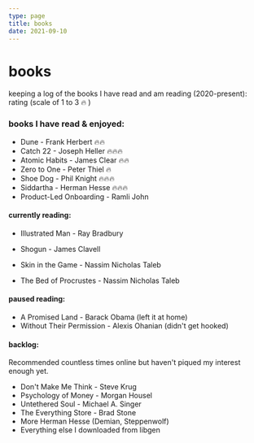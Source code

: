 ```yaml
---
type: page
title: books
date: 2021-09-10
---
```


# books

keeping a log of the books I have read and am reading (2020-present): \
rating (scale of 1 to 3 🔥   )

### books I have read & enjoyed:
- Dune - Frank Herbert 🔥🔥
- Catch 22 - Joseph Heller 🔥🔥🔥
- Atomic Habits - James Clear 🔥🔥
- Zero to One - Peter Thiel 🔥
- Shoe Dog - Phil Knight 🔥🔥🔥
- Siddartha - Herman Hesse 🔥🔥🔥
- Product-Led Onboarding - Ramli John 

#### currently reading:
- Illustrated Man - Ray Bradbury
- Shogun - James Clavell

- Skin in the Game - Nassim Nicholas Taleb
- The Bed of Procrustes - Nassim Nicholas Taleb

#### paused reading:
- A Promised Land - Barack Obama (left it at home)
- Without Their Permission - Alexis Ohanian (didn't get hooked)

#### backlog:
Recommended countless times online but haven't piqued my interest enough yet.

- Don't Make Me Think - Steve Krug
- Psychology of Money - Morgan Housel
- Untethered Soul - Michael A. Singer
- The Everything Store - Brad Stone
- More Herman Hesse (Demian, Steppenwolf)
- Everything else I downloaded from libgen